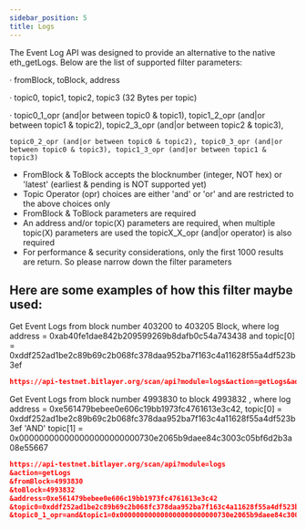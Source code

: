 ---
sidebar_position: 5
title: Logs
---

The Event Log API was designed to provide an alternative to the native eth_getLogs. Below are the list of supported filter parameters:

· fromBlock, toBlock, address

· topic0, topic1, topic2, topic3 (32 Bytes per topic)

· topic0_1_opr (and|or between topic0 & topic1), topic1_2_opr (and|or between topic1 & topic2), topic2_3_opr (and|or between topic2 & topic3),

    topic0_2_opr (and|or between topic0 & topic2), topic0_3_opr (and|or between topic0 & topic3), topic1_3_opr (and|or between topic1 & topic3)

- FromBlock & ToBlock accepts the blocknumber (integer, NOT hex) or 'latest' (earliest & pending is NOT supported yet)
- Topic Operator (opr) choices are either 'and' or 'or' and are restricted to the above choices only
- FromBlock & ToBlock parameters are required
- An address and/or topic(X) parameters are required, when multiple topic(X) parameters are used the topicX_X_opr (and|or operator) is also required
- For performance & security considerations, only the first 1000 results are return. So please narrow down the filter parameters

## Here are some examples of how this filter maybe used:
Get Event Logs from block number 403200 to 403205 Block, where log address = 0xab40fe1dae842b209599269b8dafb0c54a743438 and topic[0] = 0xddf252ad1be2c89b69c2b068fc378daa952ba7f163c4a11628f55a4df523b3ef

```json
https://api-testnet.bitlayer.org/scan/api?module=logs&action=getLogs&address=0xab40fe1dae842b209599269b8dafb0c54a743438&fromBlock=403200&toBlock=403205&page=1&offset=1000
```

Get Event Logs from block number 4993830 to block 4993832 , where log address = 0xe561479bebee0e606c19bb1973fc4761613e3c42, topic[0] = 0xddf252ad1be2c89b69c2b068fc378daa952ba7f163c4a11628f55a4df523b3ef 'AND' topic[1] = 0x000000000000000000000000730e2065b9daee84c3003c05bf6d2b3a08e55667

```json
https://api-testnet.bitlayer.org/scan/api?module=logs
&action=getLogs
&fromBlock=4993830
&toBlock=4993832
&address=0xe561479bebee0e606c19bb1973fc4761613e3c42
&topic0=0xddf252ad1be2c89b69c2b068fc378daa952ba7f163c4a11628f55a4df523b3ef
&topic0_1_opr=and&topic1=0x000000000000000000000000730e2065b9daee84c3003c05bf6d2b3a08e55667
```